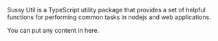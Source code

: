 Sussy Util is a TypeScript utility package that provides a set of helpful functions for performing common tasks in nodejs and web applications.

<Accordion title="Why?">
  You can put any content in here.
</Accordion>